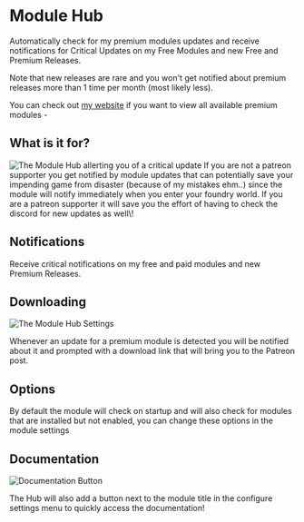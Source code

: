 
# Module Hub

Automatically check for my premium modules updates and receive
notifications for Critical Updates on my Free Modules and new Free and
Premium Releases.

Note that new releases are rare and you won't get notified about premium
releases more than 1 time per month (most likely less).

You can check out [my website](https://theripper93.com/) if you want to view all available premium modules -

## What is it for?

<Image  src='/../public/images/Module-Hub/Phnotif.png'  alt='The Module Hub allerting you of a critical update'  width={2000}  height={2000}  className={styles.wikiimage}/>
If you are not a patreon supporter you get notified by module updates
that can potentially save your impending game from disaster (because of
my mistakes ehm..) since the module will notify immediately when you
enter your foundry world. If you are a patreon supporter it will save
you the effort of having to check the discord for new updates as well\!

## Notifications

Receive critical notifications on my free and paid modules and new
Premium Releases.

## Downloading

<Image  src='/../public/images/Module-Hub/Phsettings.png'  alt='The Module Hub Settings'  width={2000}  height={2000}  className={styles.wikiimage}/>

Whenever an update for a premium module is detected you will be notified
about it and prompted with a download link that will bring you to the
Patreon post.

## Options

By default the module will check on startup and will also check for
modules that are installed but not enabled, you can change these options
in the module settings


## Documentation
<Image  src='/../public/images/Module-Hub/Hubdocs.png'  alt='Documentation Button'  width={2000}  height={2000}  className={styles.wikiimagesmall}/>

The Hub will also add a button next to the module title in the configure
settings menu to quickly access the documentation\!
